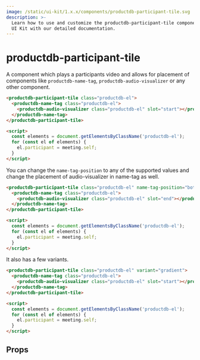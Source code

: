 ```yaml
---
image: /static/ui-kit/1.x.x/components/productdb-participant-tile.svg
description: >-
  Learn how to use and customize the productdb-participant-tile component in ProductDB's
  UI Kit with our detailed documentation.
---
```


# productdb-participant-tile

A component which plays a participants video and allows for placement
of components like `productdb-name-tag`, `productdb-audio-visualizer` or any other component.

```html
<productdb-participant-tile class="productdb-el">
  <productdb-name-tag class="productdb-el">
    <productdb-audio-visualizer class="productdb-el" slot="start"></productdb-audio-visualizer>
  </productdb-name-tag>
</productdb-participant-tile>

<script>
  const elements = document.getElementsByClassName('productdb-el');
  for (const el of elements) {
    el.participant = meeting.self;
  }
</script>
```

You can change the `name-tag-position` to any of the supported values
and change the placement of audio-visualizer in name-tag as well.

```html
<productdb-participant-tile class="productdb-el" name-tag-position="bottom-center">
  <productdb-name-tag class="productdb-el">
    <productdb-audio-visualizer class="productdb-el" slot="end"></productdb-audio-visualizer>
  </productdb-name-tag>
</productdb-participant-tile>

<script>
  const elements = document.getElementsByClassName('productdb-el');
  for (const el of elements) {
    el.participant = meeting.self;
  }
</script>
```

It also has a few variants.

```html
<productdb-participant-tile class="productdb-el" variant="gradient">
  <productdb-name-tag class="productdb-el">
    <productdb-audio-visualizer class="productdb-el" slot="start"></productdb-audio-visualizer>
  </productdb-name-tag>
</productdb-participant-tile>

<script>
  const elements = document.getElementsByClassName('productdb-el');
  for (const el of elements) {
    el.participant = meeting.self;
  }
</script>
```

## Props

<PropsTable of="productdb-participant-tile" />

<head>
  <title>UI Kit productdb-participant-tile</title>
</head>
